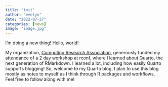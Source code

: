 ```yaml
---
title: "init"
author: "evelyn"
date: "2022-07-27"
categories: [news]
image: "image.jpg"
---
```


I'm doing a new thing! Hello, world!

My organization, [Computing Research Association](www.cra.org), generously funded my attendance of a 2 day workshop at rconf, where I learned about Quarto, the next generation of RMarkdown. I learned a lot, including how easily Quarto supports blogging! So, welcome to my Quarto blog. I plan to use this blog mostly as notes to myself as I think through R packages and workflows. Feel free to follow along with me!
